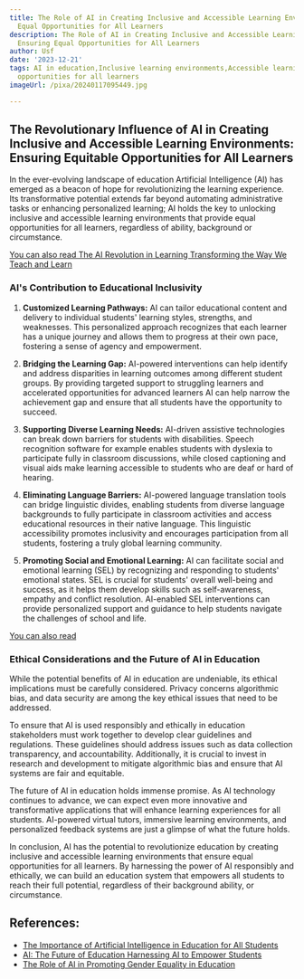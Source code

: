 ```yaml
---
title: The Role of AI in Creating Inclusive and Accessible Learning Environments Ensuring
  Equal Opportunities for All Learners
description: The Role of AI in Creating Inclusive and Accessible Learning Environments
  Ensuring Equal Opportunities for All Learners
author: Usf
date: '2023-12-21'
tags: AI in education,Inclusive learning environments,Accessible learning environments,Equal
  opportunities for all learners
imageUrl: /pixa/20240117095449.jpg

---
```

## The Revolutionary  Influence of AI in Creating Inclusive and Accessible Learning Environments:  Ensuring Equitable Opportunities for All Learners

In the ever-evolving landscape of education Artificial Intelligence (AI) has emerged as a beacon of hope for revolutionizing the learning experience. Its  transformative potential extends far beyond  automating administrative  tasks or enhancing personalized learning; AI holds the key to unlocking inclusive and accessible learning  environments that  provide equal  opportunities for all learners, regardless of ability, background or circumstance.

[You can also read The AI Revolution in Learning Transforming  the Way We  Teach and Learn](The%20AI%20Revolution%20in%20Learning%20Transforming%20the%20Way%20We%20Teach%20and%20Learn)


### AI's Contribution to Educational Inclusivity

1.  **Customized Learning Pathways:** AI can tailor educational content and delivery to individual students' learning styles, strengths, and weaknesses. This personalized approach recognizes that each learner has a unique journey and  allows them to progress at  their own pace, fostering a sense of agency and empowerment.

2. **Bridging the  Learning Gap:**  AI-powered interventions can help identify  and address disparities  in learning outcomes among different student  groups. By providing targeted support to struggling  learners and accelerated opportunities for  advanced learners AI  can help narrow the achievement gap and ensure that all students have the opportunity to succeed.

3.  **Supporting  Diverse Learning Needs:**  AI-driven assistive technologies can break down barriers for students with disabilities. Speech recognition software for example enables students with dyslexia to participate fully in classroom discussions,  while closed captioning and visual aids make learning accessible to students who  are deaf or hard of hearing.

4. **Eliminating Language Barriers:** AI-powered language translation tools can  bridge linguistic divides, enabling students from diverse language backgrounds to fully participate  in classroom activities and  access educational resources in  their native  language. This linguistic accessibility promotes  inclusivity and encourages participation from all students, fostering  a  truly global learning community.

5. **Promoting Social and Emotional Learning:** AI can facilitate social and emotional learning (SEL) by recognizing  and responding  to students' emotional states. SEL is crucial for students' overall well-being and success,  as it helps them develop skills such as self-awareness, empathy and conflict  resolution. AI-enabled SEL interventions can provide personalized support and guidance to help students navigate the challenges of  school  and life.

[You can also read ]()


### Ethical Considerations  and the Future of AI in Education

While the potential benefits of AI in education are undeniable, its ethical implications must be carefully considered. Privacy concerns algorithmic bias, and  data security are among the key ethical issues that need to be  addressed.

To ensure that  AI is used responsibly and ethically in education stakeholders must work together to develop clear guidelines and regulations. These guidelines should address issues such as data collection transparency, and accountability. Additionally,  it is crucial to invest in  research and development to mitigate algorithmic  bias and ensure that AI systems are fair and equitable.

The  future of AI in education holds immense promise. As AI technology continues to advance, we  can expect even more innovative and transformative applications that will enhance learning experiences for all students.  AI-powered virtual tutors,  immersive learning environments, and personalized feedback systems are just a  glimpse of what the future holds.

In conclusion, AI has the potential to revolutionize education by creating inclusive and accessible learning environments  that ensure equal opportunities for all learners. By harnessing the power of AI  responsibly and ethically, we can build an education system that empowers all students to reach their full potential, regardless of their  background ability, or circumstance.

## References:
- [The Importance of Artificial Intelligence in Education for All Students](https://www.languagemagazine.com/2023/05/31/the-importance-of-artificial-intelligence-in-education-for-all-students/)
- [AI: The Future of Education Harnessing AI to Empower Students](https://www.linkedin.com/pulse/ai-future-education-harnessing-empower-students-chris-chiancone)
- [The Role of AI in Promoting Gender Equality in Education](https://teachflow.ai/the-role-of-ai-in-promoting-gender-equality-in-education/)
